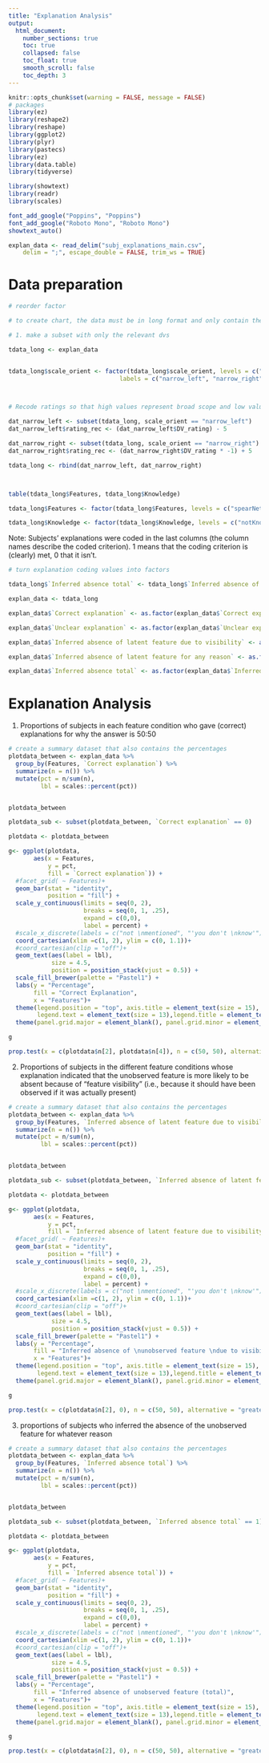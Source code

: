 ```yaml
---
title: "Explanation Analysis"
output:  
  html_document:
    number_sections: true
    toc: true  
    collapsed: false
    toc_float: true
    smooth_scroll: false
    toc_depth: 3
---
```


```r
knitr::opts_chunk$set(warning = FALSE, message = FALSE) 
# packages
library(ez)
library(reshape2)
library(reshape)
library(ggplot2)
library(plyr)
library(pastecs)
library(ez)
library(data.table)
library(tidyverse) 

library(showtext)
library(readr)
library(scales)

font_add_google("Poppins", "Poppins")
font_add_google("Roboto Mono", "Roboto Mono")
showtext_auto()
```


```r
explan_data <- read_delim("subj_explanations_main.csv", 
    delim = ";", escape_double = FALSE, trim_ws = TRUE)
```


# Data preparation

```r
# reorder factor 

# to create chart, the data must be in long format and only contain the relevant dependent variables

# 1. make a subset with only the relevant dvs

tdata_long <- explan_data


tdata_long$scale_orient <- factor(tdata_long$scale_orient, levels = c("narrow_left", "narrow_right"), 
                               labels = c("narrow_left", "narrow_right"))



# Recode ratings so that high values represent broad scope and low values represent narrow scope

dat_narrow_left <- subset(tdata_long, scale_orient == "narrow_left")
dat_narrow_left$rating_rec <- (dat_narrow_left$DV_rating) - 5

dat_narrow_right <- subset(tdata_long, scale_orient == "narrow_right")
dat_narrow_right$rating_rec <- (dat_narrow_right$DV_rating * -1) + 5

tdata_long <- rbind(dat_narrow_left, dat_narrow_right)



table(tdata_long$Features, tdata_long$Knowledge)

tdata_long$Features <- factor(tdata_long$Features, levels = c("spearNet", "featherTooth"), labels = c("Spear and net", "Feathers and tooth"))

tdata_long$Knowledge <- factor(tdata_long$Knowledge, levels = c("notKnow", "noInfo"), labels = c("'you don't know'", "no information"))

```


Note: Subjects' explanations were coded in the last columns (the column names describe the coded criterion). 1 means that the coding criterion is (clearly) met, 0 that it isn't. 

```r
# turn explanation coding values into factors 

tdata_long$`Inferred absence total` <- tdata_long$`Inferred absence of latent feature due to visibility` + tdata_long$`Inferred absence of latent feature for any reason`

explan_data <- tdata_long

explan_data$`Correct explanation` <- as.factor(explan_data$`Correct explanation`)

explan_data$`Unclear explanation` <- as.factor(explan_data$`Unclear explanation`)

explan_data$`Inferred absence of latent feature due to visibility` <- as.factor(explan_data$`Inferred absence of latent feature due to visibility`)

explan_data$`Inferred absence of latent feature for any reason` <- as.factor(explan_data$`Inferred absence of latent feature for any reason`)

explan_data$`Inferred absence total` <- as.factor(explan_data$`Inferred absence total`)

```


# Explanation Analysis

1. Proportions of subjects in each feature condition who gave (correct) explanations for why the answer is 50:50

```r
# create a summary dataset that also contains the percentages
plotdata_between <- explan_data %>%
  group_by(Features, `Correct explanation`) %>%
  summarize(n = n()) %>% 
  mutate(pct = n/sum(n),
         lbl = scales::percent(pct))


plotdata_between

plotdata_sub <- subset(plotdata_between, `Correct explanation` == 0)
```



```r
plotdata <- plotdata_between

g<- ggplot(plotdata, 
       aes(x = Features,
           y = pct,
           fill = `Correct explanation`)) +
  #facet_grid( ~ Features)+
  geom_bar(stat = "identity",
           position = "fill") +
  scale_y_continuous(limits = seq(0, 2),
                     breaks = seq(0, 1, .25),
                     expand = c(0,0),
                     label = percent) +
  #scale_x_discrete(labels = c("not \nmentioned", "'you don't \nknow'"))+
  coord_cartesian(xlim =c(1, 2), ylim = c(0, 1.1))+
  #coord_cartesian(clip = "off")+
  geom_text(aes(label = lbl), 
            size = 4.5,
            position = position_stack(vjust = 0.5)) +
  scale_fill_brewer(palette = "Pastel1") +
  labs(y = "Percentage", 
       fill = "Correct Explanation",
       x = "Features")+
  theme(legend.position = "top", axis.title = element_text(size = 15), axis.text = element_text(size = 13, color = "black"),
        legend.text = element_text(size = 13),legend.title = element_text(size = 13))+
  theme(panel.grid.major = element_blank(), panel.grid.minor = element_blank())

g
```

```r
prop.test(x = c(plotdata$n[2], plotdata$n[4]), n = c(50, 50), alternative = "less", correct = F)
```

2. Proportions of subjects in the different feature conditions whose explanation indicated that the unobserved feature is more likely to be absent because of "feature visibility" (i.e., because it should have been observed if it was actually present)

```r
# create a summary dataset that also contains the percentages
plotdata_between <- explan_data %>%
  group_by(Features, `Inferred absence of latent feature due to visibility`) %>%
  summarize(n = n()) %>% 
  mutate(pct = n/sum(n),
         lbl = scales::percent(pct))


plotdata_between

plotdata_sub <- subset(plotdata_between, `Inferred absence of latent feature due to visibility` == 1)
```


```r
plotdata <- plotdata_between

g<- ggplot(plotdata, 
       aes(x = Features,
           y = pct,
           fill = `Inferred absence of latent feature due to visibility`)) +
  #facet_grid( ~ Features)+
  geom_bar(stat = "identity",
           position = "fill") +
  scale_y_continuous(limits = seq(0, 2),
                     breaks = seq(0, 1, .25),
                     expand = c(0,0),
                     label = percent) +
  #scale_x_discrete(labels = c("not \nmentioned", "'you don't \nknow'"))+
  coord_cartesian(xlim =c(1, 2), ylim = c(0, 1.1))+
  #coord_cartesian(clip = "off")+
  geom_text(aes(label = lbl), 
            size = 4.5,
            position = position_stack(vjust = 0.5)) +
  scale_fill_brewer(palette = "Pastel1") +
  labs(y = "Percentage", 
       fill = "Inferred absence of \nunobserved feature \ndue to visibility",
       x = "Features")+
  theme(legend.position = "top", axis.title = element_text(size = 15), axis.text = element_text(size = 13, color = "black"),
        legend.text = element_text(size = 13),legend.title = element_text(size = 13))+
  theme(panel.grid.major = element_blank(), panel.grid.minor = element_blank())

g
```

```r
prop.test(x = c(plotdata$n[2], 0), n = c(50, 50), alternative = "greater", correct = F)
```
3. proportions of subjects who inferred the absence of the unobserved feature for whatever reason 

```r
# create a summary dataset that also contains the percentages
plotdata_between <- explan_data %>%
  group_by(Features, `Inferred absence total`) %>%
  summarize(n = n()) %>% 
  mutate(pct = n/sum(n),
         lbl = scales::percent(pct))


plotdata_between

plotdata_sub <- subset(plotdata_between, `Inferred absence total` == 1)
```



```r
plotdata <- plotdata_between

g<- ggplot(plotdata, 
       aes(x = Features,
           y = pct,
           fill = `Inferred absence total`)) +
  #facet_grid( ~ Features)+
  geom_bar(stat = "identity",
           position = "fill") +
  scale_y_continuous(limits = seq(0, 2),
                     breaks = seq(0, 1, .25),
                     expand = c(0,0),
                     label = percent) +
  #scale_x_discrete(labels = c("not \nmentioned", "'you don't \nknow'"))+
  coord_cartesian(xlim =c(1, 2), ylim = c(0, 1.1))+
  #coord_cartesian(clip = "off")+
  geom_text(aes(label = lbl), 
            size = 4.5,
            position = position_stack(vjust = 0.5)) +
  scale_fill_brewer(palette = "Pastel1") +
  labs(y = "Percentage", 
       fill = "Inferred absence of unobserved feature (total)",
       x = "Features")+
  theme(legend.position = "top", axis.title = element_text(size = 15), axis.text = element_text(size = 13, color = "black"),
        legend.text = element_text(size = 13),legend.title = element_text(size = 13))+
  theme(panel.grid.major = element_blank(), panel.grid.minor = element_blank())

g
```



```r
prop.test(x = c(plotdata$n[2], 0), n = c(50, 50), alternative = "greater", correct = F)
```
